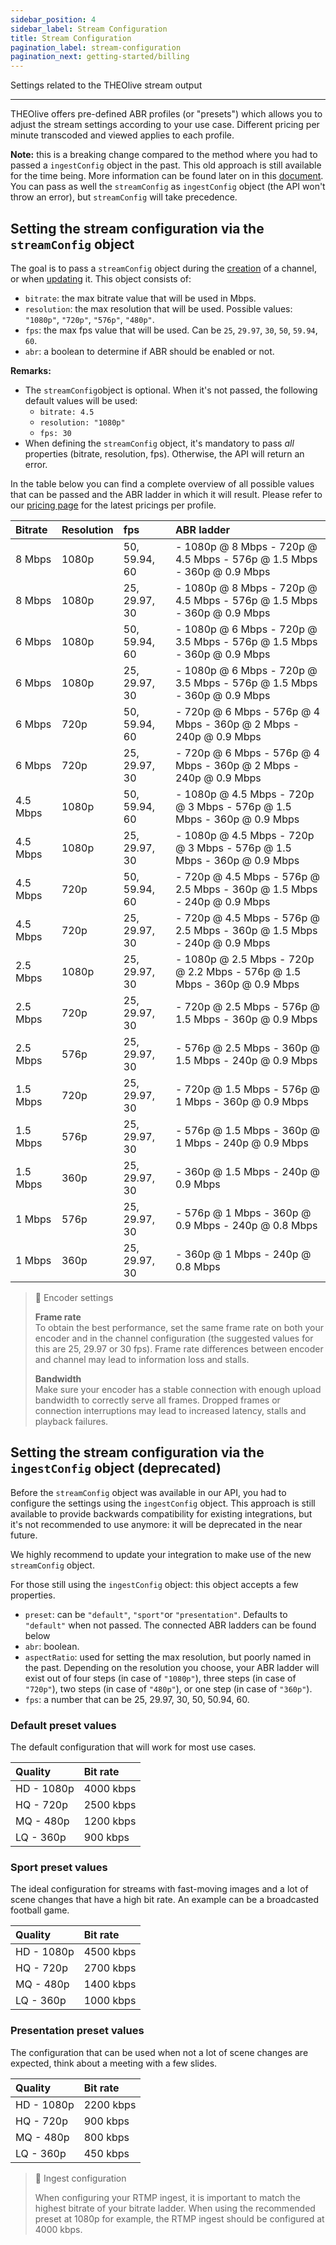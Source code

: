 ```yaml
---
sidebar_position: 4
sidebar_label: Stream Configuration
title: Stream Configuration
pagination_label: stream-configuration
pagination_next: getting-started/billing
---
```


Settings related to the THEOlive stream output

---

THEOlive offers pre-defined ABR profiles (or "presets") which allows you to adjust the stream settings according to your use case. Different pricing per minute transcoded and viewed applies to each profile.

**Note:** this is a breaking change compared to the method where you had to passed a `ingestConfig` object in the past. This old approach is still available for the time being. More information can be found later on in this [document](#setting-the-stream-configuration-via-the-ingestconfig-object-deprecated). You can pass as well the `streamConfig` as `ingestConfig` object (the API won't throw an error), but `streamConfig` will take precedence.

## Setting the stream configuration via the `streamConfig` object

The goal is to pass a `streamConfig` object during the [creation](ref:create-channel) of a channel, or when [updating](ref:update-channel) it. This object consists of:

- `bitrate`: the max bitrate value that will be used in Mbps.
- `resolution`: the max resolution that will be used. Possible values: `"1080p"`, `"720p"`, `"576p"`, `"480p"`.
- `fps`: the max fps value that will be used. Can be `25`, `29.97`, `30`, `50`, `59.94`, `60`.
- `abr`: a boolean to determine if ABR should be enabled or not.

**Remarks:**

- The `streamConfig`object is optional. When it's not passed, the following default values will be used:
  - `bitrate: 4.5`
  - `resolution: "1080p"`
  - `fps: 30`
- When defining the `streamConfig` object, it's mandatory to pass _all_ properties (bitrate, resolution, fps). Otherwise, the API will return an error.

In the table below you can find a complete overview of all possible values that can be passed and the ABR ladder in which it will result. Please refer to our [pricing page](https://www.theoplayer.com/pricing/theolive) for the latest pricings per profile.

| Bitrate  | Resolution | fps           | ABR ladder                                                               |
| :------- | :--------- | :------------ | :----------------------------------------------------------------------- |
| 8 Mbps   | 1080p      | 50, 59.94, 60 | - 1080p @ 8 Mbps - 720p @ 4.5 Mbps - 576p @ 1.5 Mbps - 360p @ 0.9 Mbps   |
| 8 Mbps   | 1080p      | 25, 29.97, 30 | - 1080p @ 8 Mbps - 720p @ 4.5 Mbps - 576p @ 1.5 Mbps - 360p @ 0.9 Mbps   |
| 6 Mbps   | 1080p      | 50, 59.94, 60 | - 1080p @ 6 Mbps - 720p @ 3.5 Mbps - 576p @ 1.5 Mbps - 360p @ 0.9 Mbps   |
| 6 Mbps   | 1080p      | 25, 29.97, 30 | - 1080p @ 6 Mbps - 720p @ 3.5 Mbps - 576p @ 1.5 Mbps - 360p @ 0.9 Mbps   |
| 6 Mbps   | 720p       | 50, 59.94, 60 | - 720p @ 6 Mbps - 576p @ 4 Mbps - 360p @ 2 Mbps - 240p @ 0.9 Mbps        |
| 6 Mbps   | 720p       | 25, 29.97, 30 | - 720p @ 6 Mbps - 576p @ 4 Mbps - 360p @ 2 Mbps - 240p @ 0.9 Mbps        |
| 4.5 Mbps | 1080p      | 50, 59.94, 60 | - 1080p @ 4.5 Mbps - 720p @ 3 Mbps - 576p @ 1.5 Mbps - 360p @ 0.9 Mbps   |
| 4.5 Mbps | 1080p      | 25, 29.97, 30 | - 1080p @ 4.5 Mbps - 720p @ 3 Mbps - 576p @ 1.5 Mbps - 360p @ 0.9 Mbps   |
| 4.5 Mbps | 720p       | 50, 59.94, 60 | - 720p @ 4.5 Mbps - 576p @ 2.5 Mbps - 360p @ 1.5 Mbps - 240p @ 0.9 Mbps  |
| 4.5 Mbps | 720p       | 25, 29.97, 30 | - 720p @ 4.5 Mbps - 576p @ 2.5 Mbps - 360p @ 1.5 Mbps - 240p @ 0.9 Mbps  |
| 2.5 Mbps | 1080p      | 25, 29.97, 30 | - 1080p @ 2.5 Mbps - 720p @ 2.2 Mbps - 576p @ 1.5 Mbps - 360p @ 0.9 Mbps |
| 2.5 Mbps | 720p       | 25, 29.97, 30 | - 720p @ 2.5 Mbps - 576p @ 1.5 Mbps - 360p @ 0.9 Mbps                    |
| 2.5 Mbps | 576p       | 25, 29.97, 30 | - 576p @ 2.5 Mbps - 360p @ 1.5 Mbps - 240p @ 0.9 Mbps                    |
| 1.5 Mbps | 720p       | 25, 29.97, 30 | - 720p @ 1.5 Mbps - 576p @ 1 Mbps - 360p @ 0.9 Mbps                      |
| 1.5 Mbps | 576p       | 25, 29.97, 30 | - 576p @ 1.5 Mbps - 360p @ 1 Mbps - 240p @ 0.9 Mbps                      |
| 1.5 Mbps | 360p       | 25, 29.97, 30 | - 360p @ 1.5 Mbps - 240p @ 0.9 Mbps                                      |
| 1 Mbps   | 576p       | 25, 29.97, 30 | - 576p @ 1 Mbps - 360p @ 0.9 Mbps - 240p @ 0.8 Mbps                      |
| 1 Mbps   | 360p       | 25, 29.97, 30 | - 360p @ 1 Mbps - 240p @ 0.8 Mbps                                        |

> 🚧 Encoder settings
>
> **Frame rate**  
> To obtain the best performance, set the same frame rate on both your encoder and in the channel configuration (the suggested values for this are 25, 29.97 or 30 fps). Frame rate differences between encoder and channel may lead to information loss and stalls.
>
> **Bandwidth**  
> Make sure your encoder has a stable connection with enough upload bandwidth to correctly serve all frames. Dropped frames or connection interruptions may lead to increased latency, stalls and playback failures.

## Setting the stream configuration via the `ingestConfig` object (deprecated)

Before the `streamConfig` object was available in our API, you had to configure the settings using the `ingestConfig` object. This approach is still available to provide backwards compatibility for existing integrations, but it's not recommended to use anymore: it will be deprecated in the near future.

We highly recommend to update your integration to make use of the new `streamConfig` object.

For those still using the `ingestConfig` object: this object accepts a few properties.

- `preset`: can be `"default"`, `"sport"`or `"presentation"`. Defaults to `"default"` when not passed. The connected ABR ladders can be found below
- `abr`: boolean.
- `aspectRatio`: used for setting the max resolution, but poorly named in the past. Depending on the resolution you choose, your ABR ladder will exist out of four steps (in case of `"1080p"`), three steps (in case of `"720p"`), two steps (in case of `"480p"`), or one step (in case of `"360p"`).
- `fps`: a number that can be 25, 29.97, 30, 50, 50.94, 60.

### Default preset values

The default configuration that will work for most use cases.

| Quality    | Bit rate  |
| :--------- | :-------- |
| HD - 1080p | 4000 kbps |
| HQ - 720p  | 2500 kbps |
| MQ - 480p  | 1200 kbps |
| LQ - 360p  | 900 kbps  |

### Sport preset values

The ideal configuration for streams with fast-moving images and a lot of scene changes that have a high bit rate. An example can be a broadcasted football game.

| Quality    | Bit rate  |
| :--------- | :-------- |
| HD - 1080p | 4500 kbps |
| HQ - 720p  | 2700 kbps |
| MQ - 480p  | 1400 kbps |
| LQ - 360p  | 1000 kbps |

### Presentation preset values

The configuration that can be used when not a lot of scene changes are expected, think about a meeting with a few slides.

| Quality    | Bit rate  |
| :--------- | :-------- |
| HD - 1080p | 2200 kbps |
| HQ - 720p  | 900 kbps  |
| MQ - 480p  | 800 kbps  |
| LQ - 360p  | 450 kbps  |

> 📘 Ingest configuration
>
> When configuring your RTMP ingest, it is important to match the highest bitrate of your bitrate ladder. When using the recommended preset at 1080p for example, the RTMP ingest should be configured at 4000 kbps.
